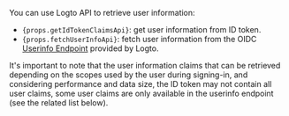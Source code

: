 You can use Logto API to retrieve user information:

- <code>{props.getIdTokenClaimsApi}</code>: get user information from ID token.
- <code>{props.fetchUserInfoApi}</code>: fetch user information from the OIDC [Userinfo
  Endpoint](https://openid.net/specs/openid-connect-core-1_0.html#UserInfo) provided by Logto.

It's important to note that the user information claims that can be retrieved depending on the
scopes used by the user during signing-in, and considering performance and data size, the ID token
may not contain all user claims, some user claims are only available in the userinfo endpoint (see
the related list below).
